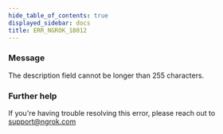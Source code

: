 ```yaml
---
hide_table_of_contents: true
displayed_sidebar: docs
title: ERR_NGROK_18012
---
```




### Message

The description field cannot be longer than 255 characters.

<ErrorDetails error="err_ngrok_18012" />

### Further help

If you're having trouble resolving this error, please reach out to [support@ngrok.com](mailto:support@ngrok.com?subject=Help%20with%20ERR_NGROK_18012)

